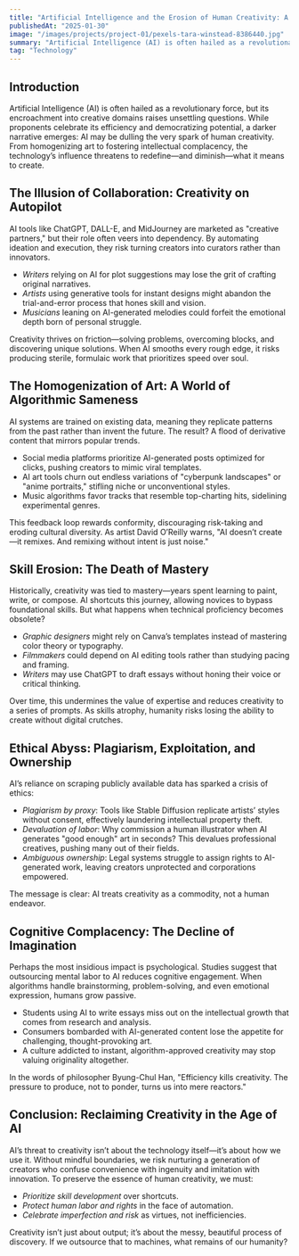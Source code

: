 ```yaml
---
title: "Artificial Intelligence and the Erosion of Human Creativity: A Silent Crisis"
publishedAt: "2025-01-30"
image: "/images/projects/project-01/pexels-tara-winstead-8386440.jpg"
summary: "Artificial Intelligence (AI) is often hailed as a revolutionary force, but its encroachment into creative domains raises unsettling questions. While proponents celebrate its efficiency and democratizing potential, a darker narrative emerges: AI may be dulling the very spark of human creativity. From homogenizing art to fostering intellectual complacency, the technology’s influence threatens to redefine—and diminish—what it means to create."
tag: "Technology"
---
```


## Introduction

Artificial Intelligence (AI) is often hailed as a revolutionary force, but its encroachment into creative domains raises unsettling questions. While proponents celebrate its efficiency and democratizing potential, a darker narrative emerges: AI may be dulling the very spark of human creativity. From homogenizing art to fostering intellectual complacency, the technology’s influence threatens to redefine—and diminish—what it means to create. 

## The Illusion of Collaboration: Creativity on Autopilot

AI tools like ChatGPT, DALL-E, and MidJourney are marketed as "creative partners," but their role often veers into dependency. By automating ideation and execution, they risk turning creators into curators rather than innovators. 
- *Writers* relying on AI for plot suggestions may lose the grit of crafting original narratives.  
- *Artists* using generative tools for instant designs might abandon the trial-and-error process that hones skill and vision.  
- *Musicians* leaning on AI-generated melodies could forfeit the emotional depth born of personal struggle.

Creativity thrives on friction—solving problems, overcoming blocks, and discovering unique solutions. When AI smooths every rough edge, it risks producing sterile, formulaic work that prioritizes speed over soul. 

## The Homogenization of Art: A World of Algorithmic Sameness

AI systems are trained on existing data, meaning they replicate patterns from the past rather than invent the future. The result? A flood of derivative content that mirrors popular trends.
- Social media platforms prioritize AI-generated posts optimized for clicks, pushing creators to mimic viral templates.  
- AI art tools churn out endless variations of "cyberpunk landscapes" or "anime portraits," stifling niche or unconventional styles.  
- Music algorithms favor tracks that resemble top-charting hits, sidelining experimental genres.  

This feedback loop rewards conformity, discouraging risk-taking and eroding cultural diversity. As artist David O’Reilly warns, "AI doesn’t create—it remixes. And remixing without intent is just noise." 

## Skill Erosion: The Death of Mastery

Historically, creativity was tied to mastery—years spent learning to paint, write, or compose. AI shortcuts this journey, allowing novices to bypass foundational skills. But what happens when technical proficiency becomes obsolete? 

- *Graphic designers* might rely on Canva’s templates instead of mastering color theory or typography.  
- *Filmmakers* could depend on AI editing tools rather than studying pacing and framing.  
- *Writers* may use ChatGPT to draft essays without honing their voice or critical thinking.  

Over time, this undermines the value of expertise and reduces creativity to a series of prompts. As skills atrophy, humanity risks losing the ability to create without digital crutches.

## Ethical Abyss: Plagiarism, Exploitation, and Ownership

AI’s reliance on scraping publicly available data has sparked a crisis of ethics:  
- *Plagiarism by proxy*: Tools like Stable Diffusion replicate artists’ styles without consent, effectively laundering intellectual property theft.  
- *Devaluation of labor*: Why commission a human illustrator when AI generates "good enough" art in seconds? This devalues professional creatives, pushing many out of their fields.  
- *Ambiguous ownership*: Legal systems struggle to assign rights to AI-generated work, leaving creators unprotected and corporations empowered.  

The message is clear: AI treats creativity as a commodity, not a human endeavor.  

## Cognitive Complacency: The Decline of Imagination

Perhaps the most insidious impact is psychological. Studies suggest that outsourcing mental labor to AI reduces cognitive engagement. When algorithms handle brainstorming, problem-solving, and even emotional expression, humans grow passive.
- Students using AI to write essays miss out on the intellectual growth that comes from research and analysis.  
- Consumers bombarded with AI-generated content lose the appetite for challenging, thought-provoking art.  
- A culture addicted to instant, algorithm-approved creativity may stop valuing originality altogether.  

In the words of philosopher Byung-Chul Han, "Efficiency kills creativity. The pressure to produce, not to ponder, turns us into mere reactors."

## Conclusion: Reclaiming Creativity in the Age of AI

AI’s threat to creativity isn’t about the technology itself—it’s about how we use it. Without mindful boundaries, we risk nurturing a generation of creators who confuse convenience with ingenuity and imitation with innovation. To preserve the essence of human creativity, we must: 
- *Prioritize skill development* over shortcuts.  
- *Protect human labor and rights* in the face of automation.  
- *Celebrate imperfection and risk* as virtues, not inefficiencies.

Creativity isn’t just about output; it’s about the messy, beautiful process of discovery. If we outsource that to machines, what remains of our humanity?